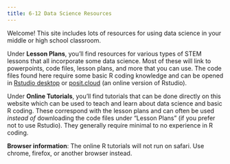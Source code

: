 ```yaml
---
title: 6-12 Data Science Resources
---
```


Welcome! This site includes lots of resources for using data science in your middle or high school classroom. 

Under **Lesson Plans**, you'll find resources for various types of STEM lessons that all incorporate some data science. Most of these will link to powerpoints, code files, lesson plans, and more that you can use. The code files found here require some basic R coding knowledge and can be opened in [Rstudio desktop](https://posit.co/download/rstudio-desktop/){target="_blank"} or [posit.cloud](https://posit.cloud/content/yours?sort=name_asc){target="_blank"} (an online version of Rstudio). 

Under **Online Tutorials**, you'll find tutorials that can be done directly on this website which can be used to teach and learn about data science and basic R coding. These correspond with the lesson plans and can often be used *instead of* downloading the code files under "Lesson Plans" (if you prefer not to use Rstudio). They generally require minimal to no experience in R coding. 

**Browser information**: The online R tutorials will not run on safari. Use chrome, firefox, or another browser instead. 


